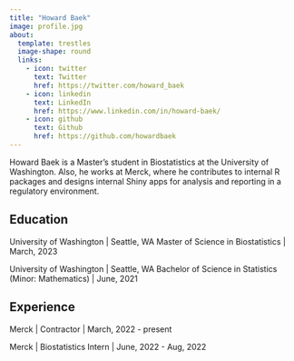 ```yaml
---
title: "Howard Baek"
image: profile.jpg
about:
  template: trestles
  image-shape: round
  links:
    - icon: twitter
      text: Twitter
      href: https://twitter.com/howard_baek
    - icon: linkedin
      text: LinkedIn
      href: https://www.linkedin.com/in/howard-baek/
    - icon: github
      text: Github
      href: https://github.com/howardbaek
---
```


Howard Baek is a Master's student in Biostatistics at the University of Washington. Also, he works at Merck, where he contributes to internal R packages and designs internal Shiny apps for analysis and reporting in a regulatory environment.

## Education

University of Washington | Seattle, WA
Master of Science in Biostatistics | March, 2023

University of Washington | Seattle, WA
Bachelor of Science in Statistics (Minor: Mathematics)  | June, 2021

## Experience

Merck | Contractor | March, 2022 - present

Merck | Biostatistics Intern | June, 2022 - Aug, 2022